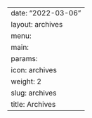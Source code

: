 ---
date: "2022-03-06"
layout: archives
menu:
  main:
    params:
      icon: archives
    weight: 2
slug: archives
title: Archives
---